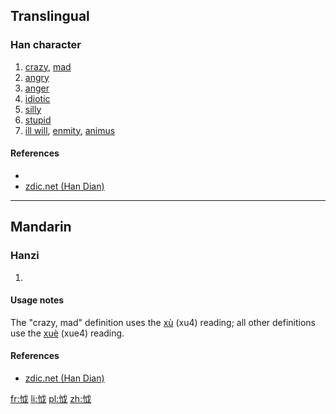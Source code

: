 ==Translingual==

===Han character===
{{Han char|rn=61|rad=心|as=05|sn=8|four=9305<sub>0</sub>|canj=心戈女 (PIV)|ids=⿰[[忄]][[戉]]}}

# [[crazy]], [[mad]]
# [[angry]]
# [[anger]]
# [[idiotic]]
# [[silly]]
# [[stupid]]
# [[ill will]], [[enmity]], [[animus]]

====References====
* {{Han ref|kx=0382.240|dkj=10497|dj=0712.150|hdz=42284.100|uh=6034|ud=24628|bh=CCA1|bd=52385}}
*[http://www.zdic.net/zd/zi/ZdicE6Zdic80ZdicB4.htm zdic.net (Han Dian)]

----

==Mandarin==

===Hanzi===
{{cmn-hanzi|pin=[[xù]] ([[xu4]]), [[xuè]] ([[xue4]])|wg=hsü<sup>4</sup>, hsüeh<sup>4</sup>}}

# {{defn|lang=cmn|sort=心05}}

====Usage notes====
The "crazy, mad" definition uses the [[xù]] (xu4) reading; all other definitions use the [[xuè]] (xue4) reading.

====References====
*[http://www.zdic.net/zd/zi/ZdicE6Zdic80ZdicB4.htm zdic.net (Han Dian)]

[[fr:怴]]
[[li:怴]]
[[pl:怴]]
[[zh:怴]]